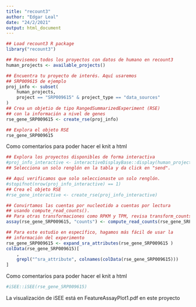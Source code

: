 ```yaml
---
title: "recount3"
author: "Edgar Leal"
date: "24/2/2021"
output: html_document
---
```

```r
## Load recount3 R package
library("recount3")
```

```r
## Revisemos todos los proyectos con datos de humano en recount3
human_projects <- available_projects()
```

```r
## Encuentra tu proyecto de interés. Aquí usaremos
## SRP009615 de ejemplo
proj_info <- subset(
    human_projects,
    project == "SRP009615" & project_type == "data_sources"
)
## Crea un objetio de tipo RangedSummarizedExperiment (RSE)
## con la información a nivel de genes
rse_gene_SRP009615 <- create_rse(proj_info)
```

```r
## Explora el objeto RSE
rse_gene_SRP009615
```



Como comentarios para poder hacer el knit a html
```r

## Explora los proyectos disponibles de forma interactiva
#proj_info_interactive <- interactiveDisplayBase::display(human_projects)
## Selecciona un solo renglón en la tabla y da click en "send".

## Aquí verificamos que solo seleccionaste un solo renglón.
#stopifnot(nrow(proj_info_interactive) == 1)
## Crea el objeto RSE
#rse_gene_interactive <- create_rse(proj_info_interactive)

```


```r
## Convirtamos las cuentas por nucleotido a cuentas por lectura
## usando compute_read_counts().
## Para otras transformaciones como RPKM y TPM, revisa transform_counts().
assay(rse_gene_SRP009615, "counts") <- compute_read_counts(rse_gene_SRP009615)
```

```r
## Para este estudio en específico, hagamos más fácil de usar la
## información del experimento
rse_gene_SRP009615 <- expand_sra_attributes(rse_gene_SRP009615 )
colData(rse_gene_SRP009615)[
    ,
    grepl("^sra_attribute", colnames(colData(rse_gene_SRP009615)))
]
```


Como comentarios para poder hacer el knit a html
```r
#iSEE::iSEE(rse_gene_SRP009615)
```

La visualización de iSEE está en FeatureAssayPlot1.pdf en este proyecto 


